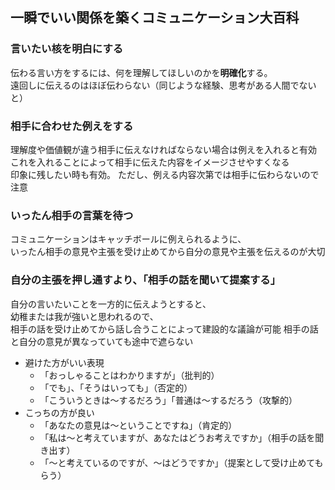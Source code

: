 
## 一瞬でいい関係を築くコミュニケーション大百科

### 言いたい核を明白にする
伝わる言い方をするには、何を理解してほしいのかを**明確化**する。\
遠回しに伝えるのはほぼ伝わらない（同じような経験、思考がある人間でないと）

### 相手に合わせた例えをする
理解度や価値観が違う相手に伝えなければならない場合は例えを入れると有効\
これを入れることによって相手に伝えた内容をイメージさせやすくなる\
印象に残したい時も有効。
ただし、例える内容次第では相手に伝わらないので注意

### いったん相手の言葉を待つ
コミュニケーションはキャッチボールに例えられるように、\
いったん相手の意見や主張を受け止めてから自分の意見や主張を伝えるのが大切

### 自分の主張を押し通すより、「相手の話を聞いて提案する」
自分の言いたいことを一方的に伝えようとすると、\
幼稚または我が強いと思われるので、\
相手の話を受け止めてから話し合うことによって建設的な議論が可能
<Callout>
  相手の話と自分の意見が異なっていても途中で遮らない
</Callout>
- 避けた方がいい表現
    - 「おっしゃることはわかりますが」（批判的）
    - 「でも」、「そうはいっても」（否定的）
    - 「こういうときは～するだろう」「普通は～するだろう（攻撃的）
- こっちの方が良い
    - 「あなたの意見は～ということですね」（肯定的）
    - 「私は～と考えていますが、あなたはどうお考えですか」（相手の話を聞き出す）
    - 「～と考えているのですが、～はどうですか」（提案として受け止めてもらう）